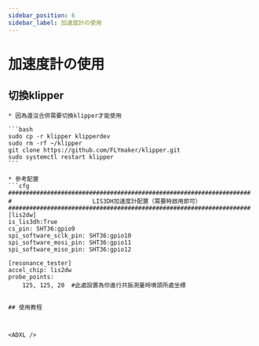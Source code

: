 ```yaml
---
sidebar_position: 6
sidebar_label: 加速度計の使用
---
```


# 加速度計の使用



## 切換klipper

    * 因為還沒合併需要切換klipper才能使用

    ```bash
    sudo cp -r klipper klipperdev
    sudo rm -rf ~/klipper
    git clone https://github.com/FLYmaker/klipper.git
    sudo systemctl restart klipper
    ```

    * 參考配置
    ```cfg
    #####################################################################
    #                       LIS3DH加速度計配置（需要時啟用即可）
    #####################################################################
    [lis2dw]
    is_lis3dh:True
    cs_pin: SHT36:gpio9
    spi_software_sclk_pin: SHT36:gpio10
    spi_software_mosi_pin: SHT36:gpio11
    spi_software_miso_pin: SHT36:gpio12

    [resonance_tester]
    accel_chip: lis2dw
    probe_points:
        125, 125, 20  #此處設置為你進行共振測量時噴頭所處坐標


```

## 使用教程



<ADXL />